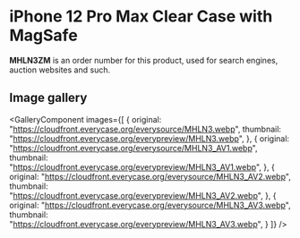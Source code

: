 
# iPhone 12 Pro Max Clear Case with MagSafe

<Callout type='info' emoji='👉🏻'>**MHLN3ZM** is an order number for this product, used for search engines, auction websites and such.</Callout>

## Image gallery

<GalleryComponent
    images={[
      {
        original: "https://cloudfront.everycase.org/everysource/MHLN3.webp",
        thumbnail: "https://cloudfront.everycase.org/everypreview/MHLN3.webp",
      },
      {
        original: "https://cloudfront.everycase.org/everysource/MHLN3_AV1.webp",
        thumbnail: "https://cloudfront.everycase.org/everypreview/MHLN3_AV1.webp",
      },
      {
        original: "https://cloudfront.everycase.org/everysource/MHLN3_AV2.webp",
        thumbnail: "https://cloudfront.everycase.org/everypreview/MHLN3_AV2.webp",
      },
      {
        original: "https://cloudfront.everycase.org/everysource/MHLN3_AV3.webp",
        thumbnail: "https://cloudfront.everycase.org/everypreview/MHLN3_AV3.webp",
      }
    ]}
  />
